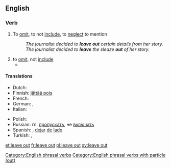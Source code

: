 ==English==

===Verb===
{{en-verb|leaves out|leaving out|left out|left out}}

# To [[omit]], to not [[include]], to [[neglect]] to mention
#:''The journalist decided to '''leave out''' certain details from her story.''
#:''The journalist decided to '''leave''' the sleaze '''out''' of her story.''
# to [[omit]], not [[include]]
#* {{quote-news
|year=2011
|date=June 4
|author=Phil McNulty
|title=England   2 - 2   Switzerland
|work=BBC
|url=http://news.bbc.co.uk/sport2/hi/football/13553428.stm
|page=
|passage=Capello mystifyingly '''left Ashley Young out''' despite a match-winning display in the Euro 2012 qualifier win in Wales in March and he only underlined the folly of the decision by emerging as substitute at half-time and striking a fine equaliser six minutes after coming on.}}

====Translations====
{{trans-top|To leave out or to not include}}
* Dutch: {{t+|nl|weglaten}}
* Finnish: [[jättää pois]]
* French: {{t+|fr|omettre}}
* German: {{t+|de|weglassen}}, {{t+|de|auslassen}}
* Italian: {{t+|it|omettere}}
{{trans-mid}}
* Polish: {{t+|pl|pomijać}}
* Russian: гл. [[пропускать]], не [[включать]]
* Spanish: {{t+|es|omitir}}, [[dejar]] [[de]] [[lado]]
* Turkish: {{t|tr|hariç bırakmak}}, {{t|tr|ihmal etmek}}
{{trans-bottom}}

[[Category:English phrasal verbs]]
[[Category:English phrasal verbs with particle (out)]]

[[et:leave out]]
[[fr:leave out]]
[[pl:leave out]]
[[sv:leave out]]